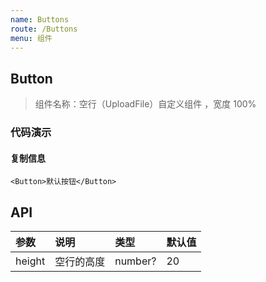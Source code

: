 ```yaml
---
name: Buttons
route: /Buttons
menu: 组件
---
```



## Button

> 组件名称：空行（UploadFile）自定义组件 ，宽度 100%

### 代码演示

#### 复制信息

<Playground>
    

    <Button>默认按钮</Button>


</Playground>

## API

|参数|说明|类型|默认值|
|:--|:--|:--|:--|
|height|空行的高度|number?|20|